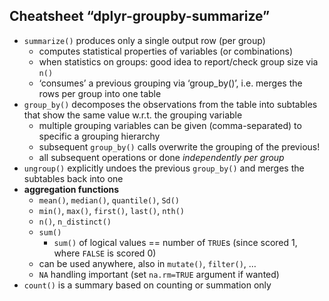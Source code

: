 


## Cheatsheet "dplyr-groupby-summarize"

- `summarize()` produces only a single output row (per group)
  - computes statistical properties of variables (or combinations)
  - when statistics on groups: good idea to report/check group size via `n()`
  - 'consumes' a previous grouping via 'group_by()', i.e. merges the rows per group into one table
- `group_by()` decomposes the observations from the table into subtables that show the same value w.r.t. the grouping variable
  - multiple grouping variables can be given (comma-separated) to specific a grouping hierarchy
  - subsequent `group_by()` calls overwrite the grouping of the previous!
  - all subsequent operations or done *independently per group*
- `ungroup()` explicitly undoes the previous `group_by()` and merges the subtables back into one
- **aggregation functions**
  - `mean()`, `median()`, `quantile()`, `Sd()`
  - `min()`, `max()`, `first()`, `last()`, `nth()`
  - `n()`, `n_distinct()`
  - `sum()`
    - `sum()` of logical values == number of `TRUE`s (since scored 1, where `FALSE` is scored 0)
  - can be used anywhere, also in `mutate()`, `filter()`, ...
  - `NA` handling important (set `na.rm=TRUE` argument if wanted)
- `count()` is a summary based on counting or summation only
